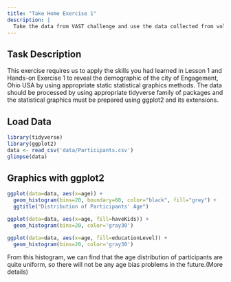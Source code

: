 ```yaml
---
title: "Take Home Exercise 1"
description: |
  Take the data from VAST challenge and use the data collected from volunteers to evaluate the city's demographics.
---
```



## Task Description
  
  This exercise requires us to apply the skills you had learned in Lesson 1 and Hands-on Exercise 1 to reveal the demographic of the city of Engagement, Ohio USA by using appropriate static statistical graphics methods. The data should be processed by using appropriate tidyverse family of packages and the statistical graphics must be prepared using ggplot2 and its extensions.
  
## Load Data

```r
library(tidyverse)
library(ggplot2)
data <- read_csv('data/Participants.csv')
glimpse(data)
```

## Graphics with ggplot2

```r
ggplot(data=data, aes(x=age)) +
  geom_histogram(bins=20, boundary=60, color="black", fill="grey") +
  ggtitle("Distribution of Participants' Age")

ggplot(data=data, aes(x=age, fill=haveKids)) +
  geom_histogram(bins=20, color='gray30')

ggplot(data=data, aes(x=age, fill=educationLevel)) +
  geom_histogram(bins=20, color='gray30')
```

From this histogram, we can find that the age distribution of participants are quite uniform, so there will not be any age bias problems in the future.(More details)




